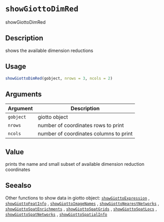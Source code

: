 # `showGiottoDimRed`

showGiottoDimRed


## Description

shows the available dimension reductions


## Usage

```r
showGiottoDimRed(gobject, nrows = 3, ncols = 2)
```


## Arguments

Argument      |Description
------------- |----------------
`gobject`     |     giotto object
`nrows`     |     number of coordinates rows to print
`ncols`     |     number of coordinates columns to print


## Value

prints the name and small subset of available dimension reduction coordinates


## Seealso

Other functions to show data in giotto object:
 [`showGiottoExpression`](#showgiottoexpression) ,
 [`showGiottoFeatInfo`](#showgiottofeatinfo) ,
 [`showGiottoImageNames`](#showgiottoimagenames) ,
 [`showGiottoNearestNetworks`](#showgiottonearestnetworks) ,
 [`showGiottoSpatEnrichments`](#showgiottospatenrichments) ,
 [`showGiottoSpatGrids`](#showgiottospatgrids) ,
 [`showGiottoSpatLocs`](#showgiottospatlocs) ,
 [`showGiottoSpatNetworks`](#showgiottospatnetworks) ,
 [`showGiottoSpatialInfo`](#showgiottospatialinfo)


